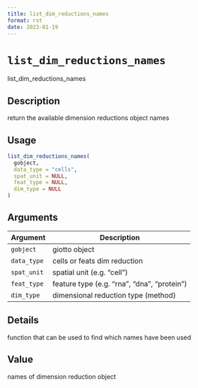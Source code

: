 ```yaml
--- 
title: list_dim_reductions_names 
format: rst 
date: 2023-01-19 
--- 
```

# `list_dim_reductions_names`

list_dim_reductions_names


## Description

return the available dimension reductions object names


## Usage

```r
list_dim_reductions_names(
  gobject,
  data_type = "cells",
  spat_unit = NULL,
  feat_type = NULL,
  dim_type = NULL
)
```


## Arguments

Argument      |Description
------------- |----------------
`gobject`     |     giotto object
`data_type`     |     cells or feats dim reduction
`spat_unit`     |     spatial unit (e.g. "cell")
`feat_type`     |     feature type (e.g. "rna", "dna", "protein")
`dim_type`     |     dimensional reduction type (method)


## Details

function that can be used to find which names have been used


## Value

names of dimension reduction object


